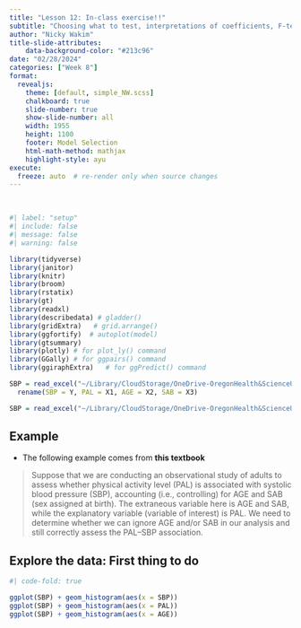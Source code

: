 ```yaml
---
title: "Lesson 12: In-class exercise!!"
subtitle: "Choosing what to test, interpretations of coefficients, F-test conclusions, and interactions"
author: "Nicky Wakim"
title-slide-attributes:
    data-background-color: "#213c96"
date: "02/28/2024"
categories: ["Week 8"]
format: 
  revealjs:
    theme: [default, simple_NW.scss]
    chalkboard: true
    slide-number: true
    show-slide-number: all
    width: 1955
    height: 1100
    footer: Model Selection
    html-math-method: mathjax
    highlight-style: ayu
execute:
  freeze: auto  # re-render only when source changes
---
```


\

```r
#| label: "setup" 
#| include: false
#| message: false
#| warning: false

library(tidyverse)
library(janitor)
library(knitr)
library(broom)
library(rstatix)
library(gt)
library(readxl)
library(describedata) # gladder()
library(gridExtra)   # grid.arrange()
library(ggfortify)  # autoplot(model)
library(gtsummary)
library(plotly) # for plot_ly() command
library(GGally) # for ggpairs() command 
library(ggiraphExtra)   # for ggPredict() command

SBP = read_excel("~/Library/CloudStorage/OneDrive-OregonHealth&ScienceUniversity/Teaching/Resources_from_Meike/B512_W23_shared/textbook/datasets/BSTA512_datasets/CH11/CH11Q05.xls") %>%
  rename(SBP = Y, PAL = X1, AGE = X2, SAB = X3)

SBP = read_excel("~/Library/CloudStorage/OneDrive-OregonHealth&ScienceUniversity/Teaching/Resources_from_Meike/B512_W23_shared/textbook/datasets/BSTA512_datasets/CH05/CH05Q02.xls")
```

## Example

-   The following example comes from **this textbook**

> Suppose that we are conducting an observational study of adults to assess whether physical activity level (PAL) is associated with systolic blood pressure (SBP), accounting (i.e., controlling) for AGE and SAB (sex assigned at birth). The extraneous variable here is AGE and SAB, while the explanatory variable (variable of interest) is PAL. We need to determine whether we can ignore AGE and/or SAB in our analysis and still correctly assess the PAL–SBP association.

## Explore the data: First thing to do

```r
#| code-fold: true

ggplot(SBP) + geom_histogram(aes(x = SBP))
ggplot(SBP) + geom_histogram(aes(x = PAL))
ggplot(SBP) + geom_histogram(aes(x = AGE))
```
